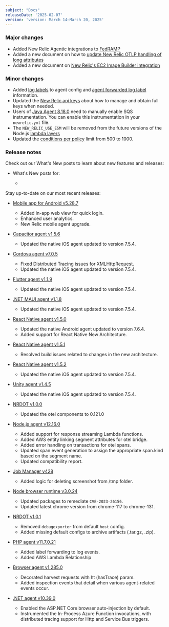 ```yaml
---
subject: "Docs"
releaseDate: '2025-02-07'
version: 'version: March 14–March 20, 2025'
---
```


### Major changes

* Added New Relic Agentic integrations to [FedRAMP](/docs/security/security-privacy/compliance/certificates-standards-regulations/fedramp)
* Added a new document on how to [update New Relic OTLP handling of long attributes](/docs/opentelemetry/best-practices/opentelemetry-otlp-long-attributes-update)
* Added a new document on [New Relic's EC2 Image Builder integration](/docs/infrastructure/amazon-integrations/aws-integrations-list/amazon-ec2-image-builder-integration)

### Minor changes

* Added [log labels](/docs/apm/agents/java-agent/configuration/java-agent-config-file-template) to agent config and [agent forwarded log label](/docs/apm/agents/java-agent/configuration/java-agent-configuration-config-file) information.
* Updated the [New Relic api keys](/docs/apis/intro-apis/new-relic-api-keys) about how to manage and obtain full keys when needed.
* Users of [Java Agent 8.18.0](/docs/apm/agents/java-agent/instrumentation/instrument-aws-sqs-message-queues) need to manually enable SQS instrumentation. You can enable this instrumentation in your `newrelic.yml` file.
* The `NEW_RELIC_USE_ESM` will be removed from the future versions of the Node.js [lambda layers](/docs/serverless-function-monitoring/aws-lambda-monitoring/instrument-lambda-function/env-variables-lambda)
* Updated the [conditions per policy](/docs/alerts/admin/rules-limits-alerts) limit from 500 to 1000.

### Release notes

Check out our What's New posts to learn about new features and releases:

* What's New posts for:

  * 

Stay up-to-date on our most recent releases:

  * [Mobile app for Android v5.28.7](/docs/release-notes/mobile-apps-release-notes/new-relic-android-release-notes/new-relic-android-5287/)
    * Added in-app web view for quick login.
    * Enhanced user analytics.
    * New Relic mobile agent upgrade.

  * [Capacitor agent v1.5.6](/docs/release-notes/mobile-release-notes/capacitor-release-notes/capacitor-agent-156/)
    * Updated the native iOS agent updated to version 7.5.4.

  * [Cordova agent v7.0.5](/docs/release-notes/mobile-release-notes/cordova-release-notes/cordova-agent-706/)
    * Fixed Distributed Tracing issues for XMLHttpRequest.
    * Updated the native iOS agent updated to version 7.5.4.
  
  * [Flutter agent v1.1.9](/docs/release-notes/mobile-release-notes/flutter-release-notes/flutter-agent-119/)
    * Updated the native iOS agent updated to version 7.5.4.

  * [.NET MAUI agent v1.1.8](/docs/release-notes/mobile-release-notes/net-maui-release-notes/net-maui-agent-118/)
    * Updated the native iOS agent updated to version 7.5.4.
  
  * [React Native agent v1.5.0](/docs/release-notes/mobile-release-notes/react-native-release-notes/react-native-agent-150/)
    * Updated the native Android agent updated to version 7.6.4.
    * Added support for React Native New Architecture.
  
  * [React Native agent v1.5.1](/docs/release-notes/mobile-release-notes/react-native-release-notes/react-native-agent-151)
    * Resolved build issues related to changes in the new architecture.
  
  * [React Native agent v1.5.2](/docs/release-notes/mobile-release-notes/react-native-release-notes/react-native-agent-152/)
    * Updated the native iOS agent updated to version 7.5.4.
  
  * [Unity agent v1.4.5](/docs/release-notes/mobile-release-notes/unity-release-notes/unity-agent-145/)
    * Updated the native iOS agent updated to version 7.5.4.
  
  * [NRDOT v1.0.0](/docs/release-notes/nrdot-release-notes/nrdot-2025-03-05/)
    * Updated the otel components to 0.121.0

  * [Node.js agent v12.16.0](/docs/release-notes/agent-release-notes/nodejs-release-notes/node-agent-12-16-0/)
    * Added support for response streaming Lambda functions.
    * Added AWS entity linking segment attributes for otel bridge.
    * Added error handling on transactions for otel spans.
    * Updated span event generation to assign the appropriate span.kind based on the segment name.
    * Updated compatibility report.
  
  * [Job Manager v428](/docs/release-notes/synthetics-release-notes/job-manager-release-notes/job-manager-release-428/)
    * Added logic for deleting screenshot from /tmp folder.
  
  * [Node browser runtime v3.0.24](/docs/release-notes/synthetics-release-notes/node-browser-runtime-release-notes/node-browser-runtime-3.0.24/)
    * Updated packages to remediate `CVE-2023-26156`.
    * Updated latest chrome version from chrome-117 to chrome-131.

  * [NRDOT v1.0.1](/docs/release-notes/nrdot-release-notes/nrdot-2025-03-18/)
    * Removed `debugexporter` from default `host` config.
    * Added missing default configs to archive artifacts (.tar.gz, .zip).
  
  * [PHP agent v11.7.0.21](/docs/release-notes/agent-release-notes/php-release-notes/php-agent-11-7-0-21/)
    * Added label forwarding to log events.
    * Added AWS Lambda Relationship
  
  * [Browser agent v1.285.0](/docs/release-notes/new-relic-browser-release-notes/browser-agent-release-notes/browser-agent-v1.285.0/)
    * Decorated harvest requests with ht (hasTrace) param.
    * Added inspection events that detail when various agent-related events occur.
  
  * [.NET agent v10.39.0](/docs/release-notes/agent-release-notes/net-release-notes/net-agent-10-39-0/)
    * Enabled the ASP.NET Core browser auto-injection by default.
    * Instrumented the In-Process Azure Function invocations, with distributed tracing support for Http and Service Bus triggers.